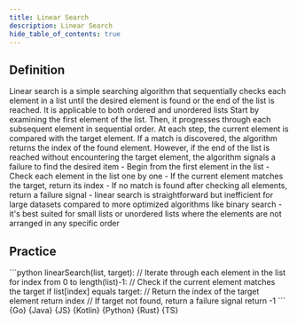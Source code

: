 ```yaml
---
title: Linear Search
description: Linear Search
hide_table_of_contents: true
---
```





## Definition

<Tabs>
  <TabItem value="definition" label="Definition">
    Linear search is a simple searching algorithm that sequentially checks each element in a list until the desired element is found or the end of the list is reached. It is applicable to both ordered and unordered lists
  </TabItem>
  <TabItem value="how" label="Explanation">
    Start by examining the first element of the list. Then, it progresses through each subsequent element in sequential order. At each step, the current element is compared with the target element. If a match is discovered, the algorithm returns the index of the found element. However, if the end of the list is reached without encountering the target element, the algorithm signals a failure to find the desired item
  </TabItem>
  <TabItem value="guidance" label="Guidance">
    - Begin from the first element in the list
    - Check each element in the list one by one
    - If the current element matches the target, return its index
    - If no match is found after checking all elements, return a failure signal
  </TabItem>
  <TabItem value="tips" label="Tips">
    - linear search is straightforward but inefficient for large datasets compared to more optimized algorithms like binary search
    - it's best suited for small lists or unordered lists where the elements are not arranged in any specific order
  </TabItem>
</Tabs>

## Practice

<Tabs>
  <TabItem value="practice" label="Practice">
    ```python
    linearSearch(list, target):
      // Iterate through each element in the list
      for index from 0 to length(list)-1:
        // Check if the current element matches the target
        if list[index] equals target:
          // Return the index of the target element
          return index
      // If target not found, return a failure signal
      return -1
    ```
  </TabItem>
  <TabItem value="solution" label="Solution">
    <Tabs queryString="code">
      <TabItem
        value="go"
        label=""
        attributes={{ title: "Go Lang", className: "code_lang go m" }}
      >
        <CodeBlock language="go">{Go}</CodeBlock>
      </TabItem>
      <TabItem
        value="java"
        label=""
        attributes={{ title: "Java", className: "code_lang java m" }}
      >
        <CodeBlock language="java">{Java}</CodeBlock>
      </TabItem>
      <TabItem
        value="js"
        label=""
        attributes={{ title: "JavaScript", className: "code_lang js m" }}
      >
        <CodeBlock language="js">{JS}</CodeBlock>
      </TabItem>
      <TabItem
        value="kotlin"
        label=""
        attributes={{ title: "Kotlin", className: "code_lang kotlin m" }}
      >
        <CodeBlock language="kotlin">{Kotlin}</CodeBlock>
      </TabItem>
      <TabItem
        value="python"
        label=""
        attributes={{ title: "Python", className: "code_lang python m" }}
      >
        <CodeBlock language="python">{Python}</CodeBlock>
      </TabItem>
      <TabItem
        value="rust"
        label=""
        attributes={{ title: "Rust", className: "code_lang rust m" }}
      >
        <CodeBlock language="rust">{Rust}</CodeBlock>
      </TabItem>
      <TabItem
        value="ts"
        label=""
        attributes={{ title: "TypeScript", className: "code_lang ts m" }}
      >
        <CodeBlock language="ts">{TS}</CodeBlock>
      </TabItem>
    </Tabs>
  </TabItem>
</Tabs>
